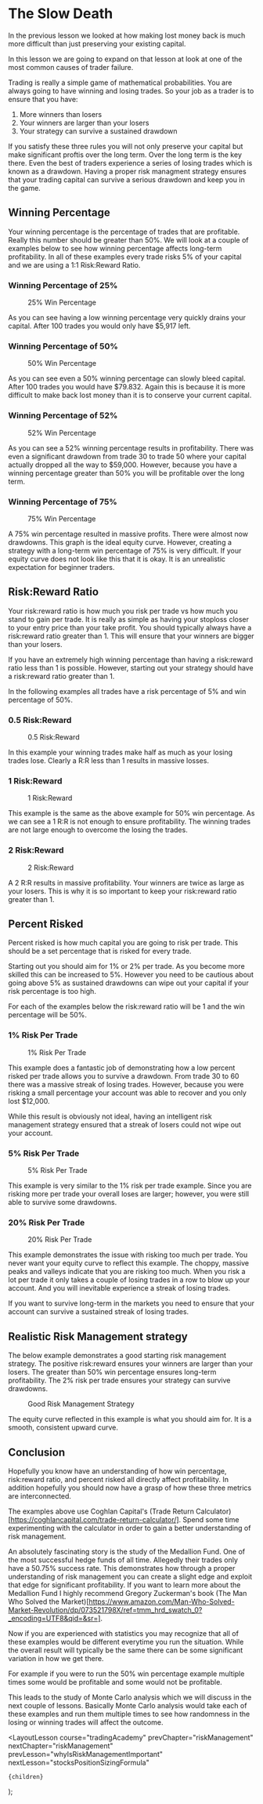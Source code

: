 
# The Slow Death

In the previous lesson we looked at how making lost money back is much more difficult than just preserving your existing
capital.

In this lesson we are going to expand on that lesson at look at one of the most common causes of trader failure.

Trading is really a simple game of mathematical probabilities. You are always going to have winning and losing trades. So
your job as a trader is to ensure that you have:

1. More winners than losers
2. Your winners are larger than your losers
3. Your strategy can survive a sustained drawdown

If you satisfy these three rules you will not only preserve your capital but make significant proftis over the long term.
Over the long term is the key there. Even the best of traders experience a series of losing trades which is known as
a drawdown. Having a proper risk managment strategy ensures that your trading capital can survive a serious drawdown
and keep you in the game.

## Winning Percentage

Your winning percentage is the percentage of trades that are profitable. Really this number should be greater than 50%.
We will look at a couple of examples below to see how winning percentage affects long-term profitability. In all of these
examples every trade risks 5% of your capital and we are using a 1:1 Risk:Reward Ratio.

### Winning Percentage of 25%

<figure>
  <Image
    src="/images/courses/tradingAcademy/riskManagement/25Percent.webp"
    height={1534}
    width={2314}
    alt=""
  />
  <figcaption>25% Win Percentage</figcaption>
</figure>

As you can see having a low winning percentage very quickly drains your capital. After 100 trades you would only have
$5,917 left.

### Winning Percentage of 50%

<figure>
  <Image
    src="/images/courses/tradingAcademy/riskManagement/50Percent.webp"
    height={2318}
    width={1496}
    alt=""
  />
  <figcaption>50% Win Percentage</figcaption>
</figure>

As you can see even a 50% winning percentage can slowly bleed capital. After 100 trades you would have $79.832. Again this
is because it is more difficult to make back lost money than it is to conserve your current capital.

### Winning Percentage of 52%

<figure>
  <Image
    src="/images/courses/tradingAcademy/riskManagement/52Percent.webp"
    height={2324}
    width={1506}
    alt=""
  />
  <figcaption>52% Win Percentage</figcaption>
</figure>

As you can see a 52% winning percentage results in profitability. There was even a significant drawdown from trade 30 to
trade 50 where your capital actually dropped all the way to $59,000. However, because you have a winning percentage greater than
50% you will be profitable over the long term.

### Winning Percentage of 75%

<figure>
  <Image
    src="/images/courses/tradingAcademy/riskManagement/75Percent.webp"
    height={2332}
    width={1504}
    alt=""
  />
  <figcaption>75% Win Percentage</figcaption>
</figure>

A 75% win percentage resulted in massive profits. There were almost now drawdowns. This graph is the ideal equity curve.
However, creating a strategy with a long-term win percentage of 75% is very difficult. If your equity curve does not
look like this that it is okay. It is an unrealistic expectation for beginner traders.

## Risk:Reward Ratio

Your risk:reward ratio is how much you risk per trade vs how much you stand to gain per trade. It is really as simple as
having your stoploss closer to your entry price than your take profit. You should typically always have a risk:reward ratio
greater than 1. This will ensure that your winners are bigger than your losers.

If you have an extremely high winning percentage than having a risk:reward ratio less than 1 is possible. However, starting
out your strategy should have a risk:reward ratio greater than 1.

In the following examples all trades have a risk percentage of 5% and win percentage of 50%.

### 0.5 Risk:Reward

<figure>
  <Image
    src="/images/courses/tradingAcademy/riskManagement/0.5RR.webp"
    height={2334}
    width={1508}
    alt=""
  />
  <figcaption>0.5 Risk:Reward</figcaption>
</figure>

In this example your winning trades make half as much as your losing trades lose. Clearly a R:R less than 1 results
in massive losses.

### 1 Risk:Reward

<figure>
  <Image
    src="/images/courses/tradingAcademy/riskManagement/50Percent.webp"
    height={2318}
    width={1496}
    alt=""
  />
  <figcaption>1 Risk:Reward</figcaption>
</figure>

This example is the same as the above example for 50% win percentage. As we can see a 1 R:R is not enough to ensure
profitability. The winning trades are not large enough to overcome the losing the trades.

### 2 Risk:Reward

<figure>
  <Image
    src="/images/courses/tradingAcademy/riskManagement/2RR.webp"
    height={2314}
    width={1504}
    alt=""
  />
  <figcaption>2 Risk:Reward</figcaption>
</figure>

A 2 R:R results in massive profitability. Your winners are twice as large as your losers. This is why it is so important
to keep your risk:reward ratio greater than 1.

## Percent Risked

Percent risked is how much capital you are going to risk per trade. This should be a set percentage that is risked for
every trade.

Starting out you should aim for 1% or 2% per trade. As you become more skilled this can be increased to 5%. However you
need to be cautious about going above 5% as sustained drawdowns can wipe out your capital if your risk percentage is too
high.

For each of the examples below the risk:reward ratio will be 1 and the win percentage will be 50%.

### 1% Risk Per Trade

<figure>
  <Image
    src="/images/courses/tradingAcademy/riskManagement/1PercentRisk.webp"
    height={2340}
    width={1512}
    alt=""
  />
  <figcaption>1% Risk Per Trade</figcaption>
</figure>

This example does a fantastic job of demonstrating how a low percent risked per trade allows you to survive a drawdown.
From trade 30 to 60 there was a massive streak of losing trades. However, because you were risking a small percentage your
account was able to recover and you only lost $12,000.

While this result is obviously not ideal, having an intelligent risk management strategy ensured that a streak of losers
could not wipe out your account.

### 5% Risk Per Trade

<figure>
  <Image
    src="/images/courses/tradingAcademy/riskManagement/50Percent.webp"
    height={2318}
    width={1496}
    alt=""
  />
  <figcaption>5% Risk Per Trade</figcaption>
</figure>

This example is very similar to the 1% risk per trade example. Since you are risking more per trade your overall loses are
larger; however, you were still able to survive some drawdowns.

### 20% Risk Per Trade

<figure>
  <Image
    src="/images/courses/tradingAcademy/riskManagement/20PercentRisk.webp"
    height={2354}
    width={1508}
    alt=""
  />
  <figcaption>20% Risk Per Trade</figcaption>
</figure>

This example demonstrates the issue with risking too much per trade. You never want your equity curve to reflect this example.
The choppy, massive peaks and valleys indicate that you are risking too much. When you risk a lot per trade it only takes
a couple of losing trades in a row to blow up your account. And you will inevitable experience a streak of losing trades.

If you want to survive long-term in the markets you need to ensure that your account can survive a sustained streak of
losing trades.

## Realistic Risk Management strategy

The below example demonstrates a good starting risk management strategy. The positive risk:reward ensures your winners
are larger than your losers. The greater than 50% win percentage ensures long-term profitability. The 2% risk per trade
ensures your strategy can survive drawdowns.

<figure>
  <Image
    src="/images/courses/tradingAcademy/riskManagement/ideal.webp"
    height={2330}
    width={1500}
    alt=""
  />
  <figcaption>Good Risk Management Strategy</figcaption>
</figure>

The equity curve reflected in this example is what you should aim for. It is a smooth, consistent upward curve.

## Conclusion

Hopefully you know have an understanding of how win percentage, risk:reward ratio, and percent risked all directly affect
profitability. In addition hopefully you should now have a grasp of how these three metrics are interconnected.

The examples above use Coghlan Capital's (Trade Return Calculator)[https://coghlancapital.com/trade-return-calculator/].
Spend some time experimenting with the calculator in order to gain a better understanding of risk management.

An absolutely fascinating story is the study of the Medallion Fund. One of the most successful hedge funds of all time.
Allegedly their trades only have a 50.75% success rate. This demonstrates how through a proper understanding of risk
management you can create a slight edge and exploit that edge for significant profitability. If you want to learn more
about the Medallion Fund I highly recommend Gregory Zuckerman's book (The Man Who Solved the Market)[https://www.amazon.com/Man-Who-Solved-Market-Revolution/dp/073521798X/ref=tmm_hrd_swatch_0?_encoding=UTF8&qid=&sr=].

Now if you are experienced with statistics you may recognize that all of these examples would be different everytime
you run the situation. While the overall result will typically be the same there can be some significant variation in
how we get there.

For example if you were to run the 50% win percentage example multiple times some would be profitable and some would not
be profitable.

This leads to the study of Monte Carlo analysis which we will discuss in the next couple of lessons. Basically Monte Carlo
analysis would take each of these examples and run them multiple times to see how randomness in the losing or winning
trades will affect the outcome.

  <LayoutLesson
    course="tradingAcademy"
    prevChapter="riskManagement"
    nextChapter="riskManagement"
    prevLesson="whyIsRiskManagementImportant"
    nextLesson="stocksPositionSizingFormula"
  >
    {children}
  </LayoutLesson>
);
